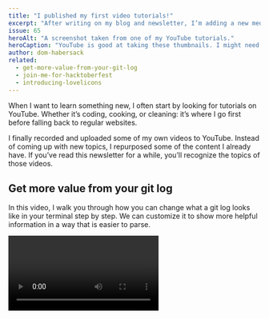 ```yaml
---
title: "I published my first video tutorials!"
excerpt: "After writing on my blog and newsletter, I’m adding a new medium to my rotation. I’m taking some of my content and recording videos for it."
issue: 65
heroAlt: "A screenshot taken from one of my YouTube tutorials."
heroCaption: "YouTube is good at taking these thumbnails. I might need a green screen."
author: dom-habersack
related:
  - get-more-value-from-your-git-log
  - join-me-for-hacktoberfest
  - introducing-lovelicons
---
```

When I want to learn something new, I often start by looking for tutorials on YouTube. Whether it’s coding, cooking, or cleaning: it’s where I go first before falling back to regular websites.

I finally recorded and uploaded some of my own videos to YouTube. Instead of coming up with new topics, I repurposed some of the content I already have. If you’ve read this newsletter for a while, you’ll recognize the topics of those videos.

## Get more value from your git log

In this video, I walk you through how you can change what a git log looks like in your terminal step by step. We can customize it to show more helpful information in a way that is easier to parse.

<Video youtubeId="zqx19b1lOhc" />

## Progressive enhancement in CSS with @supports

With `@supports`, we can start using new features before all browsers support them. We give a basic version to all browsers and enhance it in browsers that support those features. The video shows how this works with the new CSS rule `backdrop-filter`.

<div className="mb-24">
  <Video youtubeId="Yzmj7-Wy95M" />
</div>

If you check them out, let me know what you like or don’t like about them. I’ll start uploading more videos soon. Any pointers you have for me early on would save me a lot of trouble. If there’s anything you want me to talk about, reply to this email and I’ll make a video on it soon!

– Dom
